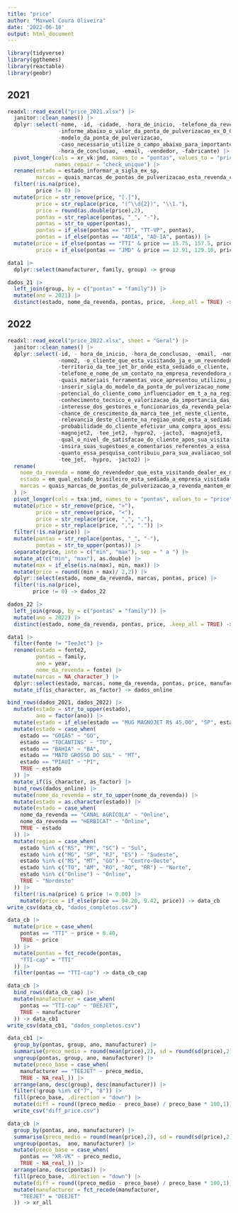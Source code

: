 ```yaml
---
title: "price"
author: "Maxwel Coura Oliveira"
date: '2022-06-10'
output: html_document
---
```


```r
library(tidyverse)
library(ggthemes)
library(reactable)
library(geobr)
```

## 2021

```r
readxl::read_excel("price_2021.xlsx") |> 
  janitor::clean_names() |> 
  dplyr::select(-nome, -id, -cidade, -hora_de_inicio, -telefone_da_revenda, 
                -informe_abaixo_o_valor_da_ponta_de_pulverizacao_ex_0_00_use_ponto, 
                -modelo_da_ponta_de_pulverizacao, 
                -caso_necessario_utilize_o_campo_abaixo_para_importantes_comentarios_sobre_posicionamento_de_preco_identificado_durante_a_coleta_de_informacoes_deste_formulario,
                -hora_de_conclusao, -email, -vendedor, -fabricante) |> 
  pivot_longer(cols = xr_vk:jmd, names_to = "pontas", values_to = "price",
               names_repair = "check_unique") |> 
  rename(estado = estado_informar_a_sigla_ex_sp,
         marcas = quais_marcas_de_pontas_de_pulverizacao_esta_revenda_comercializa) |> 
  filter(!is.na(price),
         price != 0) |> 
  mutate(price = str_remove(price, "[.]"),
         price = str_replace(price, "(^\\d{2})", "\\1."),
         price = round(as.double(price),2),
         pontas = str_replace(pontas, "_", "-"),
         pontas = str_to_upper(pontas),
         pontas = if_else(pontas == "TT", "TT-VP", pontas),
         pontas = if_else(pontas == "ADIA", "AD-IA", pontas)) |> 
  mutate(price = if_else(pontas == "TTI" & price == 15.75, 157.5, price),
         price = if_else(pontas == "JMD" & price == 12.91, 129.10, price)) -> dados_21
```


```r
data1 |> 
  dplyr::select(manufacturer, family, group) -> group
```

```r
dados_21 |> 
  left_join(group, by = c("pontas" = "family")) |> 
  mutate(ano = 2021) |> 
  distinct(estado, nome_da_revenda, pontas, price, .keep_all = TRUE) -> dados_2021
```


## 2022

```r
readxl::read_excel("price_2022.xlsx", sheet = "Geral") |> 
  janitor::clean_names() |> 
  dplyr::select(-id, - hora_de_inicio, -hora_de_conclusao, -email, -nome, -idioma,
                -nome2, -o_cliente_que_esta_visitando_ja_e_um_revendedor_tee_jet,
                -territorio_da_tee_jet_br_onde_esta_sediado_o_cliente, -cidade,
                -telefone_e_nome_de_um_contato_na_empresa_revendedora_dealer,
                -quais_materiais_ferramentas_voce_apresentou_utilizou_para_o_cliente_durante_essa_visita,
                -inserir_sigla_do_modelo_da_ponta_de_pulverizacao_nome_do_fabricante_preco_encontrado_ex_grd120_025_hypro_r_37_50, 
                -potencial_do_cliente_como_influenciador_em_t_a_na_regiao,
                -conhecimento_tecnico_e_valorizacao_da_importancia_das_pontas_de_pulverizacao,
                -interesse_dos_gestores_e_funcionarios_da_revenda_pelas_pontas_tj,
                -chance_de_crescimento_da_marca_tee_jet_neste_cliente,
                -relevancia_deste_cliente_na_regiao_onde_esta_a_sediada_a_revenda,
                -probabilidade_do_cliente_efetivar_uma_compra_apos_essa_visita,
                -magnojet2, -tee_jet2, -hypro2, -jacto3, -magnojet3,
                -qual_o_nivel_de_satisfacao_do_cliente_apos_sua_visita,
                -insira_suas_sugestoes_e_comentarios_referentes_a_essa_pesquisa_de_mercado,
                -quanto_essa_pesquisa_contribuiu_para_sua_avaliacao_sobre_a_visita_ao_seu_cliente, 
                -tee_jet, -hypro, -jacto2) |> 
  rename(
    nome_da_revenda = nome_do_revendedor_que_esta_visitando_dealer_ex_mac_campo,
    estado = em_qual_estado_brasileiro_esta_sediada_a_empresa_visitada,
    marcas = quais_marcas_de_pontas_de_pulverizacao_a_revenda_mantem_em_estoque
  ) |> 
  pivot_longer(cols = txa:jmd, names_to = "pontas", values_to = "price") |> 
  mutate(price = str_remove(price, ">"),
         price = str_remove(price, "<"),
         price = str_replace(price, ",", "."),
         price = str_replace(price, ",", ".")) |> 
  filter(!is.na(price)) |> 
  mutate(pontas = str_replace(pontas, "_", "-"),
         pontas = str_to_upper(pontas)) |> 
  separate(price, into = c("min", "max"), sep = " a ") |> 
  mutate_at(c("min", "max"), as.double) |> 
  mutate(max = if_else(is.na(max), min, max)) |> 
  mutate(price = round((min + max)/ 2,2)) |> 
  dplyr::select(estado, nome_da_revenda, marcas, pontas, price) |>
  filter(!is.na(price),
        price != 0) -> dados_22
```

```r
dados_22 |> 
  left_join(group, by = c("pontas" = "family")) |> 
  mutate(ano = 2022) |> 
  distinct(estado, nome_da_revenda, pontas, price, .keep_all = TRUE) -> dados_2022
```

```r
data1 |> 
  filter(fonte != "TeeJet") |> 
  rename(estado = fonte2,
         pontas = family,
         ano = year,
         nome_da_revenda = fonte) |> 
  mutate(marcas = NA_character_) |> 
  dplyr::select(estado, marcas, nome_da_revenda, pontas, price, manufacturer, group, ano) |> 
  mutate_if(is_character, as_factor) -> dados_online
```



```r
bind_rows(dados_2021, dados_2022) |> 
  mutate(estado = str_to_upper(estado),
         ano = factor(ano)) |> 
  mutate(estado = if_else(estado == "MUG MAGNOJET R$ 45,00", "SP", estado)) |> 
  mutate(estado = case_when(
    estado == "GOIÁS" ~ "GO",
    estado == "TOCANTINS" ~ "TO",
    estado == "BAHIA" ~ "BA",
    estado == "MATO GROSSO DO SUL" ~ "MT",
    estado == "PIAUÍ" ~ "PI",
    TRUE ~ estado
  )) |> 
  mutate_if(is_character, as_factor) |> 
  bind_rows(dados_online) |> 
  mutate(nome_da_revenda = str_to_upper(nome_da_revenda)) |> 
  mutate(estado = as.character(estado)) |> 
  mutate(estado = case_when(
    nome_da_revenda == "CANAL AGRÍCOLA" ~ "Online",
    nome_da_revenda == "HERBICAT" ~ "Online",
    TRUE ~ estado
  )) |> 
  mutate(regiao = case_when(
    estado %in% c("RS", "PR", "SC") ~ "Sul",
    estado %in% c("MG", "SP", "RJ", "ES") ~ "Sudeste",
    estado %in% c("MS", "MT", "GO") ~ "Centro-Oeste", 
    estado %in% c("TO", "AM", "RO", "RO", "RR") ~ "Norte",
    estado %in% c("Online") ~ "Online",
    TRUE ~ "Nordeste"
  )) |> 
  filter(!is.na(price) & price != 0.00) |> 
    mutate(price = if_else(price == 94.20, 9.42, price)) -> data_cb
write_csv(data_cb, "dados_completos.csv")
```
```r
data_cb |> 
  mutate(price = case_when(
    pontas == "TTI" ~ price + 8.40,
    TRUE ~ price
  )) |> 
  mutate(pontas = fct_recode(pontas,
    "TTI-cap" = "TTI"
  )) |> 
  filter(pontas == "TTI-cap") -> data_cb_cap
```


```r
data_cb |> 
  bind_rows(data_cb_cap) |> 
  mutate(manufacturer = case_when(
    pontas == "TTI-cap" ~ "DEEJET",
    TRUE ~ manufacturer
  )) -> data_cb1
write_csv(data_cb1, "dados_completos.csv")
```



```r
data_cb1 |> 
  group_by(pontas, group, ano, manufacturer) |> 
  summarise(preco_medio = round(mean(price),2), sd = round(sd(price),2)) |> 
  ungroup(pontas, group, ano, manufacturer) |> 
  mutate(preco_base = case_when(
    manufacturer == "TEEJET" ~ preco_medio,
    TRUE ~ NA_real_)) |> 
  arrange(ano, desc(group), desc(manufacturer)) |> 
  filter(!group %in% c("7", "8")) |> 
  fill(preco_base, .direction = "down") |> 
  mutate(diff = round((preco_medio - preco_base) / preco_base * 100,1)) |> 
  write_csv("diff_price.csv")
```






```r
data_cb |> 
  group_by(pontas, ano, manufacturer) |> 
  summarise(preco_medio = round(mean(price),2), sd = round(sd(price),2)) |> 
  ungroup(pontas,  ano, manufacturer) |> 
  mutate(preco_base = case_when(
    pontas == "XR-VK" ~ preco_medio,
    TRUE ~ NA_real_)) |> 
  arrange(ano, desc(pontas)) |> 
  fill(preco_base, .direction = "down") |> 
  mutate(diff = round((preco_medio - preco_base) / preco_base * 100,1)) |> 
  mutate(manufacturer = fct_recode(manufacturer,
    "TEEJET" = "DEEJET"
  )) -> xr_all
```

